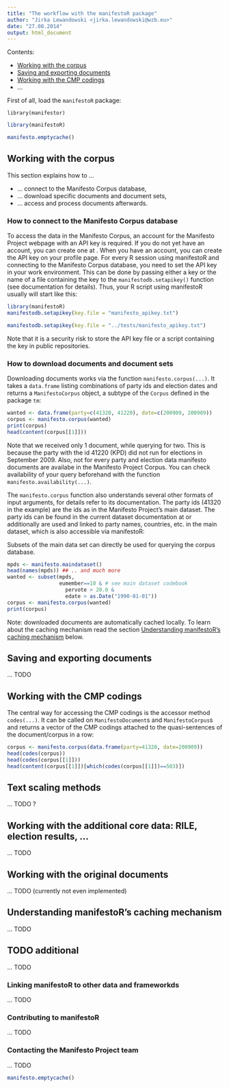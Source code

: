```yaml
---
title: "The workflow with the manifestoR package"
author: "Jirka Lewandowski <jirka.lewandowski@wzb.eu>"
date: "27.08.2014"
output: html_document
---
```


Contents:

- [Working with the corpus](#working-with-the-corpus)
- [Saving and exporting documents](#saving-and-exporting-documents)
- [Working with the CMP codings](#working-with-the-cmp-codings)
- ...

First of all, load the `manifestoR` package:

```
library(manifestor)
```

```r
library(manifestoR)
```
```r
manifesto.emptycache()
```

## Working with the corpus

This section explains how to ...

- ... connect to the Manifesto Corpus database,
- ... download specific documents and document sets,
- ... access and process documents afterwards.

### How to connect to the Manifesto Corpus database

To access the data in the Manifesto Corpus, an account for the Manifesto Project
webpage with an API key is required.
If you do not yet have an account, you can create one at 
[](https://manifesto-project.wzb.eu/signup).
When you have an account, you can create the API key on your profile page.
For every R session using manifestoR and connecting to the Manifesto Corpus database,
you need to set the API key in your work environment.
This can be done by passing either a key or the name of a file containing the
key to the `manifestodb.setapikey()` function (see documentation for details).
Thus, your R script using manifestoR usually will start like this:

```r
library(manifestoR)
manifestodb.setapikey(key.file = "manifesto_apikey.txt")
```
```r
manifestodb.setapikey(key.file = "../tests/manifesto_apikey.txt")
```

Note that it is a security risk to store the API key file or a script containing
the key in public repositories.

### How to download documents and document sets

Downloading documents works via the function `manifesto.corpus(...)`.
It takes a `data.frame` listing combinations of party ids and election
dates and returns a `ManifestoCorpus` object, a subtype of the `Corpus` defined
in the package `tm`:

```r
wanted <- data.frame(party=c(41320, 41220), date=c(200909, 200909))
corpus <- manifesto.corpus(wanted)
print(corpus)
head(content(corpus[[1]]))
```

Note that we received only 1 document, while querying for two.
This is because the party with the id 41220 (KPD) did not run for elections
in September 2009.
Also, not for every party and election data manifesto documents are availabe in the Manifesto Project Corpus.
You can check availability of your query beforehand with the function
`manifesto.availability(...)`.

The `manifesto.corpus` function also understands several other formats of
input arguments, for details refer to its documentation.
The party ids (41320 in the example) are the ids as in the Manifesto Project's
main dataset.
The party ids can be found in the current dataset documentation at
[](https://manifesto-project.wzb.eu/datasets)
or additionally are used and linked to party names, countries, etc. in
the main dataset, which is also accessible via manifestoR:

Subsets of the main data set can directly be used for querying the corpus
database.

```r
mpds <- manifesto.maindataset()
head(names(mpds)) ## .. and much more
wanted <- subset(mpds,
                 eumember==10 & # see main dataset codebook
                   pervote > 20.0 &
                   edate > as.Date("1990-01-01"))
corpus <- manifesto.corpus(wanted)
print(corpus)
```

Note: downloaded documents are automatically cached locally. To learn about
the caching mechanism read the section
[Understanding manifestoR's caching mechanism](#understanding-manifestors-caching-mechanism)
below.

## Saving and exporting documents

... TODO

## Working with the CMP codings

The central way for accessing the CMP codings is the accessor method `codes(...)`.
It can be called on `ManifestoDocument`s and `ManifestoCorpus`s and returns a vector
of the CMP codings attached to the quasi-sentences of the document/corpus in a row:

```r
corpus <- manifesto.corpus(data.frame(party=41320, date=200909))
head(codes(corpus))
head(codes(corpus[[1]]))
head(content(corpus[[1]])[which(codes(corpus[[1]])==503)])
```

## Text scaling methods

... TODO ?

## Working with the additional core data: RILE, election results, ...

... TODO

## Working with the original documents

... TODO (currently not even implemented)

## Understanding manifestoR's caching mechanism

... TODO

## TODO additional

... TODO

### Linking manifestoR to other data and frameworkds

... TODO

### Contributing to manifestoR

... TODO

### Contacting the Manifesto Project team

... TODO


```r
manifesto.emptycache()
```
